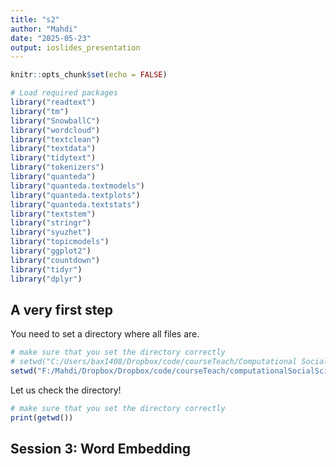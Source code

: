 ```yaml
---
title: "s2"
author: "Mahdi"
date: "2025-05-23"
output: ioslides_presentation
---
```


```r
knitr::opts_chunk$set(echo = FALSE)
```



```r
# Load required packages
library("readtext")
library("tm")
library("SnowballC")
library("wordcloud")
library("textclean")
library("textdata")
library("tidytext")
library("tokenizers")
library("quanteda")
library("quanteda.textmodels")
library("quanteda.textplots")
library("quanteda.textstats")
library("textstem")
library("stringr")
library("syuzhet")
library("topicmodels")
library("ggplot2")
library("countdown")
library("tidyr")
library("dplyr")
```


## A very first step 
You need to set a directory where all files are. 

```r
# make sure that you set the directory correctly
# setwd("C:/Users/bax1408/Dropbox/code/courseTeach/Computational Social Science/_R/s1")
setwd("F:/Mahdi/Dropbox/Dropbox/code/courseTeach/computationalSocialScience/_R/s1")
```

Let us check the directory!

```r
# make sure that you set the directory correctly
print(getwd())
```


## Session 3: Word Embedding 
